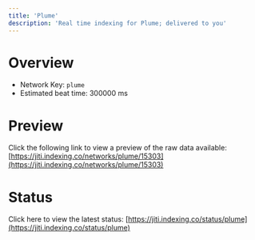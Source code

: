 ```yaml
---
title: 'Plume'
description: 'Real time indexing for Plume; delivered to you'
---
```


# Overview
- Network Key: `plume`
- Estimated beat time: 300000 ms

# Preview
Click the following link to view a preview of the raw data available: [https://jiti.indexing.co/networks/plume/15303](https://jiti.indexing.co/networks/plume/15303)

# Status
Click here to view the latest status: [https://jiti.indexing.co/status/plume](https://jiti.indexing.co/status/plume)
